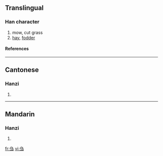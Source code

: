 {{see|芻}}

==Translingual==
===Han character===
{{Han char|rad=刀|as=03|sn=5|four=|canj=弓尸一 (NSM)}}
# mow, cut grass
# [[hay]], [[fodder]]
====References====
{{Han ref|kx=0137.021|hdz=10323.120|uh=520D|ud=21005}}
----
==Cantonese==
===Hanzi===
{{yue-hanzi|jyut=|y=cho1}}
# {{defn|Cantonese}}
----
==Mandarin==
===Hanzi===
{{cmn-hanzi|tra=芻|pin=[[chú]] ([[chu2]])|wg=ch'u<sup>2</sup>}}
# {{defn|Mandarin}}

[[fr:刍]]
[[vi:刍]]
